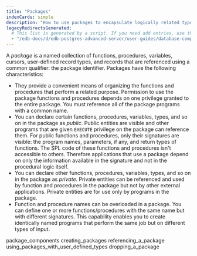 ```yaml
---
title: "Packages"
indexCards: simple
description: "How to use packages to encapsulate logically related types, items, and subprograms"
legacyRedirectsGenerated:
  # This list is generated by a script. If you need add entries, use the `legacyRedirects` key.
  - "/edb-docs/d/edb-postgres-advanced-server/user-guides/database-compatibility-for-oracle-developers-built-in-package-guide/9.6/Database_Compatibility_for_Oracle_Developers_Built-in_Package_Guide.1.05.html"
---
```


A *package* is a named collection of functions, procedures, variables, cursors, user-defined record types, and records that are referenced using a common qualifier: the package identifier. Packages have the following characteristics:

-   They provide a convenient means of organizing the functions and procedures that perform a related purpose. Permission to use the package functions and procedures depends on one privilege granted to the entire package. You must reference all of the package programs with a common name.
-   You can declare certain functions, procedures, variables, types, and so on in the package as *public*. Public entities are visible and other programs that are given `EXECUTE` privilege on the package can reference them. For public functions and procedures, only their signatures are visible: the program names, parameters, if any, and return types of functions. The SPL code of these functions and procedures isn't accessible to others. Therefore applications that use a package depend on only the information available in the signature and not in the procedural logic itself.
-   You can declare other functions, procedures, variables, types, and so on in the package as *private*. Private entities can be referenced and used by function and procedures in the package but not by other external applications. Private entities are for use only by programs in the package.
-   Function and procedure names can be overloaded in a package. You can define one or more functions/procedures with the same name but with different signatures. This capability enables you to create identically named programs that perform the same job but on different types of input.

<div class="toctree" maxdepth="5">

package_components creating_packages referencing_a_package using_packages_with_user_defined_types dropping_a_package

</div>
